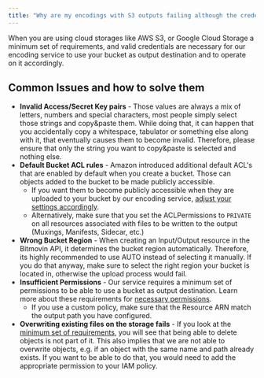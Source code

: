 ```yaml
---
title: "Why are my encodings with S3 outputs failing although the credentials are correct?"
---
```


When you are using cloud storages like AWS S3, or Google Cloud Storage a minimum set of requirements, and valid credentials are necessary for our encoding service to use your bucket as output destination and to operate on it accordingly.

## Common Issues and how to solve them

* **Invalid Access/Secret Key pairs** \- Those values are always a mix of letters, numbers and special characters, most people simply select those strings and copy&paste them. While doing that, it can happen that you accidentally copy a whitespace, tabulator or something else along with it, that eventually causes them to become invalid. Therefore, please ensure that only the string you want to copy&paste is selected and nothing else.
* **Default Bucket ACL rules** \- Amazon introduced additional default ACL's that are enabled by default when you create a bucket. Those can objects added to the bucket to be made publicly accessible.  
   * If you want them to become publicly accessible when they are uploaded to your bucket by our encoding service, [adjust your settings accordingly](/encoding/docs/how-can-i-configure-an-aws-s3-bucket-to-test-playback-of-my-content).  
   * Alternatively, make sure that you set the ACLPermissions to `PRIVATE` on all resources associated with files to be written to the output (Muxings, Manifests, Sidecar, etc.)
* **Wrong Bucket Region** \- When creating an Input/Output resource in the Bitmovin API, it determines the bucket region automatically. Therefore, its highly recommended to use AUTO instead of selecting it manually. If you do that anyway, make sure to select the right region your bucket is located in, otherwise the upload process would fail.
* **Insufficient Permissions** \- Our service requires a minimum set of permissions to be able to use a bucket as output destination. Learn more about these requirements for [necessary permissions](/encoding/docs/what-permissions-do-i-need-to-set-on-my-s3-buckets-for-encoding-input-and-output).  
   * If you use a custom policy, make sure that the Resource ARN match the output path you have configured.
* **Overwriting existing files on the storage fails** \- If you look at the [minimum set of requirements](/encoding/docs/what-permissions-do-i-need-to-set-on-my-s3-buckets-for-encoding-input-and-output), you will see that being able to delete objects is not part of it. This also implies that we are not able to overwrite objects, e.g. if an object with the same name and path already exists. If you want to be able to do that, you would need to add the appropriate permission to your IAM policy.